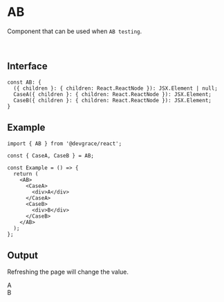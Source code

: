 
# AB
Component that can be used when `AB testing`.

<br />

## Interface
```tsx
const AB: {
  ({ children }: { children: React.ReactNode }): JSX.Element | null;
  CaseA({ children }: { children: React.ReactNode }): JSX.Element;
  CaseB({ children }: { children: React.ReactNode }): JSX.Element;
}
```

## Example

```tsx
import { AB } from '@devgrace/react';

const { CaseA, CaseB } = AB;

const Example = () => {
  return (
    <AB>
      <CaseA>
        <div>A</div>
      </CaseA>
      <CaseB>
        <div>B</div>
      </CaseB>
    </AB>
  );
}; 
```

## Output

<div>
  <p>Refreshing the page will change the value.</p>
  <AB>
    <AB.CaseA>
      <div style={{ fontSize: '2rem'}}>A</div>
    </AB.CaseA>
    <AB.CaseB>
      <div style={{ fontSize: '2rem'}}>B</div>
    </AB.CaseB>
  </AB>
</div>